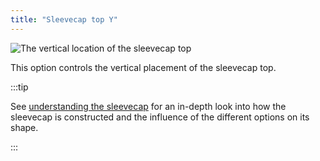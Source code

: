 ```yaml
---
title: "Sleevecap top Y"
---
```


![The vertical location of the sleevecap top](./sleevecaptopfactory.svg)

This option controls the vertical placement of the sleevecap top.

:::tip


See [understanding the sleevecap](/docs/designs/brian/options#understanding-the-sleevecap) for an in-depth
look into how the sleevecap is constructed and the influence of the different options on its shape.

:::




